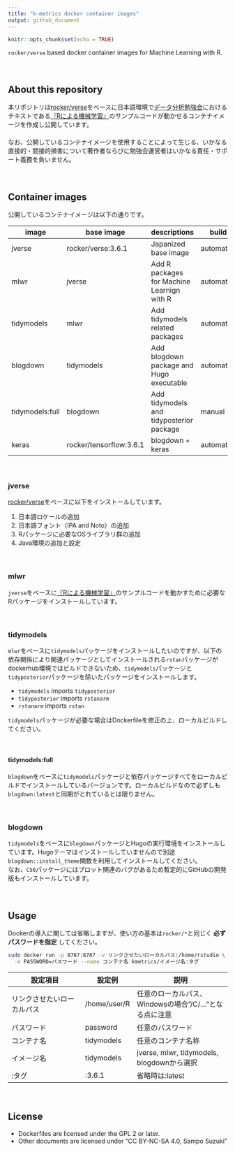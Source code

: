 ```yaml
---
title: "k-metrics docker container images"
output: github_document
---
```


```r
knitr::opts_chunk$set(echo = TRUE)
```

`rocker/verse` based docker container images for Machine Learning with R.

　  

## About this repository
本リポジトリは[rocker/verse](https://hub.docker.com/r/rocker/verse)をベースに日本語環境で[データ分析勉強会](https://sites.google.com/site/kantometrics/2019)におけるテキストである[『Rによる機械学習』](https://www.shoeisha.co.jp/book/detail/9784798145112)のサンプルコードが動かせるコンテナイメージを作成し公開しています。  
　  
なお、公開しているコンテナイメージを使用することによって生じる、いかなる直接的・間接的損害について著作者ならびに勉強会運営者はいかなる責任・サポート義務を負いません。

　  

## Container images
公開しているコンテナイメージは以下の通りです。

image      | base image   | descriptions                               | build
-----------|--------------|--------------------------------------------|-----
jverse     | rocker/verse:3.6.1 | Japanized base image                 | automated
mlwr       | jverse       | Add R packages for Machine Learnign with R | automated
tidymodels | mlwr         | Add tidymodels related packages            | automated
blogdown   | tidymodels   | Add blogdown package and Hugo executable   | automated
tidymodels:full | blogdown | Add tidymodels and tidyposterior package  | manual
keras      | rocker/tensorflow:3.6.1 | blogdown + keras                | automated

　  

### jverse
[rocker/verse](https://hub.docker.com/r/rocker/verse)をベースに以下をインストールしています。

1. 日本語ロケールの追加
1. 日本語フォント（IPA and Noto）の追加
1. Rパッケージに必要なOSライブラリ群の追加
1. Java環境の追加と設定

　  

### mlwr
`jverse`をベースに[『Rによる機械学習』](https://www.shoeisha.co.jp/book/detail/9784798145112)のサンプルコードを動かすために必要なRパッケージをインストールしています。

　  

### tidymodels
`mlwr`をベースに`tidymodels`パッケージをインストールしたいのですが、以下の依存関係により関連パッケージとしてインストールされる`rstan`パッケージがdockerhub環境ではビルドできないため、`tidymodels`パッケージと`tidyposterior`パッケージを除いたパッケージをインストールします。  

* `tidymodels` imports `tidyposterior`  
* `tidyposterior` imports `rstanarm`  
* `rstanarm` imports `rstan`

`tidymodels`パッケージが必要な場合はDockerfileを修正の上、ローカルビルドしてください。

　  

#### tidymodels:full
`blogdown`をベースに`tidymodels`パッケージと依存パッケージすべてをローカルビルドでインストールしているバージョンです。ローカルビルドなので必ずしも`blogdown:latest`と同期がとれているとは限りません。

　  

### blogdown
`tidymodels`をベースに`blogdown`パッケージとHugoの実行環境をインストールしています。Hugoテーマはインストールしていませんので別途`blogdown::install_theme`関数を利用してインストールしてください。  
なお、`C50`パッケージにはプロット関連のバグがあるため暫定的にGitHubの開発版もインストールしています。  

　  

## Usage
Dockerの導入に関しては省略しますが、使い方の基本は`rocker/*`と同じく **必ずパスワードを指定** してください。

```bash
sudo docker run -p 8787:8787 -v リンクさせたいローカルパス:/home/rstudio \
  -e PASSWORD=パスワード --name コンテナ名 kmetrics/イメージ名:タグ
```


設定項目                   | 設定例      | 説明
---------------------------|-------------|---------------------------------
リンクさせたいローカルパス | /home/user/R | 任意のローカルパス、Windowsの場合"/C/..."となる点に注意
パスワード                 | password    | 任意のパスワード
コンテナ名                 | tidymodels  | 任意のコンテナ名称
イメージ名                 | tidymodels  | jverse, mlwr, tidymodels, blogdownから選択
:タグ                      | :3.6.1      | 省略時は:latest

　  

## License
* Dockerfiles are licensed under the GPL 2 or later.  
* Other documents are licensed under "CC BY-NC-SA 4.0, Sampo Suzuki" 
